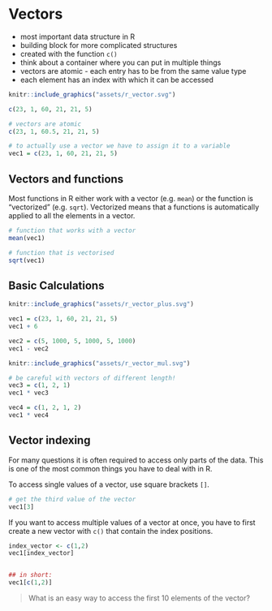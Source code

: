 # Vectors

* most important data structure in R
* building block for more complicated structures
* created with the function `c()`
* think about a container where you can put in multiple things
* vectors are atomic - each entry has to be from the same value type
* each element has an index with which it can be accessed


```r
knitr::include_graphics("assets/r_vector.svg")
```


```r
c(23, 1, 60, 21, 21, 5)
```



```r
# vectors are atomic
c(23, 1, 60.5, 21, 21, 5)

# to actually use a vector we have to assign it to a variable
vec1 = c(23, 1, 60, 21, 21, 5)

```


## Vectors and functions

Most functions in R either work with a vector (e.g. `mean`) or the function is "vectorized" (e.g. `sqrt`). Vectorized means that a functions is automatically applied to all the elements in a vector.

```r
# function that works with a vector
mean(vec1)

# function that is vectorised
sqrt(vec1)
```



## Basic Calculations


```r
knitr::include_graphics("assets/r_vector_plus.svg")
```




```r
vec1 = c(23, 1, 60, 21, 21, 5)
vec1 + 6

vec2 = c(5, 1000, 5, 1000, 5, 1000)
vec1 - vec2
```


```r
knitr::include_graphics("assets/r_vector_mul.svg")
```


```r
# be careful with vectors of different length!
vec3 = c(1, 2, 1)
vec1 * vec3

vec4 = c(1, 2, 1, 2)
vec1 * vec4
```



## Vector indexing

For many questions it is often required to access only parts of the data.
This is one of the most common things you have to deal with in R.

To access single values of a vector, use square brackets `[]`.


```r
# get the third value of the vector
vec1[3]
```



If you want to access multiple values of a vector at once, you have to first create a new vector with `c()` that contain the index positions.

```r
index_vector <- c(1,2)
vec1[index_vector]


## in short:
vec1[c(1,2)]
```

> What is an easy way to access the first 10 elements of the vector?



